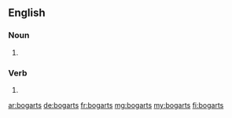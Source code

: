 ==English==

===Noun===
{{head|en|plural}}

# {{plural of|bogart|lang=en}}

===Verb===
{{head|en|verb form}}

# {{en-third-person singular of|bogart}}

[[ar:bogarts]]
[[de:bogarts]]
[[fr:bogarts]]
[[mg:bogarts]]
[[my:bogarts]]
[[fi:bogarts]]